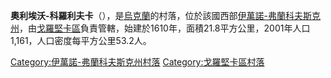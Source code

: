 {{coord|48|45|7|N|25|22|39|E|scale:30000|display=title}}

'''奧利埃沃-科羅利夫卡'''（{{lang-uk|Олієво-Королівка}}），是[[烏克蘭|烏克蘭]]的村落，位於該國西部[[伊萬諾-弗蘭科夫斯克州|伊萬諾-弗蘭科夫斯克州]]，由[[戈羅堅卡區|戈羅堅卡區]]負責管轄，始建於1610年，面積21.8平方公里，2001年人口1,161，人口密度每平方公里53.2人。

{{DEFAULTSORT:Олієво-Королівка}}
[[Category:伊萬諾-弗蘭科夫斯克州村落|Category:伊萬諾-弗蘭科夫斯克州村落]]
[[Category:戈羅堅卡區村落|Category:戈羅堅卡區村落]]


{{IvanoFrankivsk-geo-stub}}